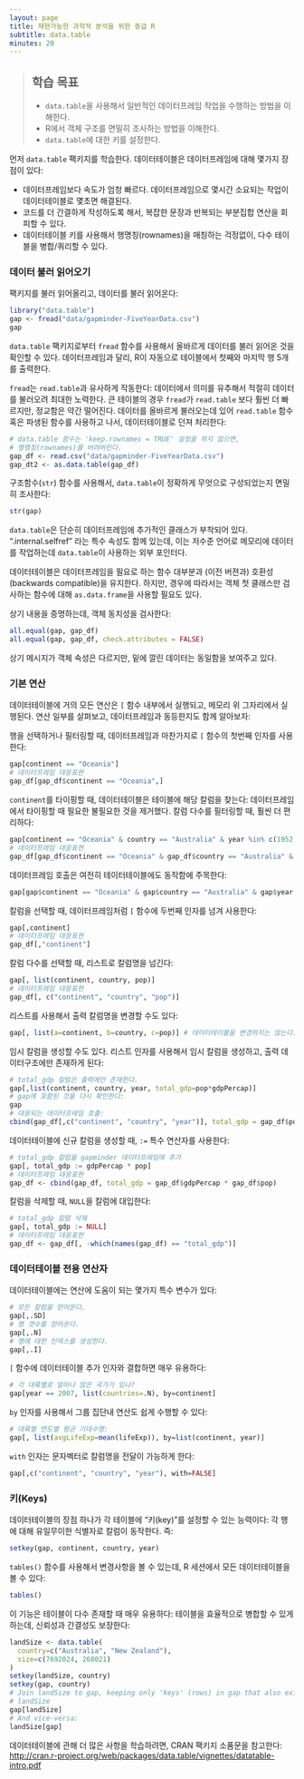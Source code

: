 ```yaml
---
layout: page
title: 재현가능한 과학적 분석을 위한 중급 R 
subtitle: data.table
minutes: 20
---
```



> ## 학습 목표 {.objectives}
>
> * `data.table`을 사용해서 일반적인 데이터프레임 작업을 수행하는 방법을 이해한다.
> * R에서 객체 구조를 면밀히 조사하는 방법을 이해한다.
> * `data.table`에 대한 키를 설정한다.
>

먼저 `data.table` 팩키지를 학습한다. 데이터테이블은 데이터프레임에 대해 몇가지 장점이 있다:

 * 데이터프레임보다 속도가 엄청 빠르다. 데이터프레임으로 몇시간 소요되는 작업이 데이터테이블로 몇초면 해결된다.
 * 코드를 더 간결하게 작성하도록 해서, 복잡한 문장과 반복되는 부분집합 연산을 회피할 수 있다.
 * 데이터테이블 키를 사용해서 행명칭(rownames)을 매칭하는 걱정없이, 다수 테이블을 병합/쿼리할 수 있다.

### 데이터 불러 읽어오기

팩키지를 불러 읽어올리고, 데이터를 불러 읽어온다:

```r
library("data.table")
gap <- fread("data/gapminder-FiveYearData.csv")
gap
```

`data.table` 팩키지로부터 `fread` 함수를 사용해서 올바르게 데이터를 불러 읽어온 것을 
확인할 수 있다.
데이터프레임과 달리, R이 자동으로 테이블에서 첫째와 마지막 행 5개를 출력한다.

`fread`는 `read.table`과 유사하게 작동한다: 데이터에서 의미를 유추해서 적절히
데이터를 불러오려 최대한 노력한다. 큰 테이블의 경우 `fread`가 `read.table` 보다 훨씬 더 빠르지만,
정교함은 약간 떨어진다. 데이터를 올바르게 불러오는데 있어 `read.table` 함수 혹은 파생된 함수를 사용하고 나서, 데이터테이블로 던져 처리한다:

```r
# data.table 함수는 'keep.rownames = TRUE' 설정을 하지 않으면,
# 행명칭(rownames)를 버려버린다.
gap_df <- read.csv("data/gapminder-FiveYearData.csv")
gap_dt2 <- as.data.table(gap_df)
```

구조함수(`str`) 함수를 사용해서, `data.table`이 정확하게 무엇으로 구성되었는지 면밀히 조사한다:

```r
str(gap)
```

`data.table`은 단순히 데이터프레임에 추가적인 클래스가 부착되어 있다. ".internal.selfref" 라는 특수 속성도 함께 있는데, 이는 저수준 언어로 메모리에 데이터를 작업하는데 `data.table`이 사용하는 외부 포인터다.

데이터테이블은 데이터프레임을 필요로 하는 함수 대부분과 (이전 버젼과) 호환성(backwards compatible)을 유지한다. 하지만, 경우에 따라서는 객체 첫 클래스만 검사하는 함수에 대해 `as.data.frame`을 사용할 필요도 있다.

상기 내용을 증명하는데, 객체 동치성을 검사한다:

```r
all.equal(gap, gap_df)
all.equal(gap, gap_df, check.attributes = FALSE)
```

상기 메시지가 객체 속성은 다르지만, 밑에 깔린 데이터는 동일함을 보여주고 있다.


### 기본 연산

데이터테이블에 거의 모든 연산은 `[` 함수 내부에서 실행되고, 
메모리 위 그자리에서 실행된다. 
연산 일부를 살펴보고, 데이터프레임과 동등한지도 함께 알아보자:

행을 선택하거나 필터링할 때, 데이터프레임과 마찬가지로 `[` 함수의 첫번째 인자를 사용한다:

```r
gap[continent == "Oceania"]
# 데이터프레임 대응표현
gap_df[gap_df$continent == "Oceania",]
```

`continent`를 타이핑할 때, 데이터테이블은 테이블에 해당 칼럼을 찾는다:
데이터프레임에서 타이핑할 때 필요한 불필요한 것을 제거했다.
칼럼 다수를 필터링할 때, 훨씬 더 편리하다:

```r
gap[continent == "Oceania" & country == "Australia" & year %in% c(1952, 2007)]
# 데이터프레임 대응표현
gap_df[gap_df$continent == "Oceania" & gap_df$country == "Australia" & gap_df$year %in% c(1952, 2007),]
```

데이터프레임 호출은 여전히 테이터테이블에도 동작함에 주목한다:

```r
gap[gap$continent == "Oceania" & gap$country == "Australia" & gap$year %in% c(1952, 2007),]
```

칼럼을 선택할 때, 데이터프레임처럼 `[` 함수에 두번째 인자를 넘겨 사용한다:

```r
gap[,continent]
# 데이터프레임 대응표현
gap_df[,"continent"]
```

칼럼 다수를 선택할 때, 리스트로 칼럼명을 넘긴다:

```r
gap[, list(continent, country, pop)]
# 데이터프레임 대응표현
gap_df[, c("continent", "country", "pop")]
```

리스트를 사용해서 출력 칼럼명을 변경할 수도 있다:

```r
gap[, list(a=continent, b=country, c=pop)] # 데이터테이블을 변경하지는 않는다.
```

임시 칼럼을 생성할 수도 있다. 리스트 인자를 사용해서 임시 칼럼을 생성하고, 출력 데이터구조에만 존재하게 된다:

```r
# total_gdp 칼럼은 출력에만 존재한다.
gap[,list(continent, country, year, total_gdp=pop*gdpPercap)]
# gap에 포함된 것을 다시 확인한다:
gap
# 대응되는 데이터프레임 호출:
cbind(gap_df[,c("continent", "country", "year")], total_gdp = gap_df$pop * gap_df$gdpPercap)
```

 데이터테이블에 신규 칼럼을 생성할 때, `:=` 특수 연산자를 사용한다:

```r
# total_gdp 칼럼을 gapminder 데이터프레임에 추가
gap[, total_gdp := gdpPercap * pop]
# 데이터프레임 대응표현
gap_df <- cbind(gap_df, total_gdp = gap_df$gdpPercap * gap_df$pop)
```

칼럼을 삭제할 때, `NULL`을 칼럼에 대입한다:

```r
# total_gdp 칼럼 삭제
gap[, total_gdp := NULL]
# 데이터프레임 대응표현
gap_df <- gap_df[, -which(names(gap_df) == "total_gdp")]
```

### 데이터테이블 전용 연산자

데이터테이블에는 연산에 도움이 되는 몇가지 특수 변수가 있다:

```r
# 모든 칼럼을 얻어온다.
gap[,.SD]
# 행 갯수를 얻어온다.
gap[,.N]
# 행에 대한 인덱스를 생성한다.
gap[,.I]
```

`[` 함수에 데이터테이블 추가 인자와 결합하면 매우 유용하다:

```r
# 각 대륙별로 얼마나 많은 국가가 있나?
gap[year == 2007, list(countries=.N), by=continent]
```

`by` 인자를 사용해서 그룹 집단내 연산도 쉽게 수행할 수 있다:

```r
# 대륙별 연도별 평균 기대수명:
gap[, list(avgLifeExp=mean(lifeExp)), by=list(continent, year)]
```

`with` 인자는 문자벡터로 칼럼명을 전달이 가능하게 한다:

```r
gap[,c("continent", "country", "year"), with=FALSE]
```

### 키(Keys) 

데이터테이블의 장점 하나가 각 테이블에 "키(key)"를 설정할 수 있는 능력이다:
각 행에 대해 유일무이한 식별자로 칼럼이 동작한다. 즉:

```r
setkey(gap, continent, country, year)
```

`tables()` 함수를 사용해서 변경사항을 볼 수 있는데,
R 세션에서 모든 데이터테이블을 볼 수 있다:


```r
tables()
```

이 기능은 테이블이 다수 존재할 때 매우 유용하다:
테이블을 효율적으로 병합할 수 있게 하는데, 신뢰성과 간결성도 보장한다:

```r
landSize <- data.table(
  country=c("Australia", "New Zealand"),
  size=c(7692024, 268021)
)
setkey(landSize, country)
setkey(gap, country)
# Join landSize to gap, keeping only 'keys' (rows) in gap that also exist in
# landSize
gap[landSize]
# And vice-versa:
landSize[gap]
```

데이터테이블에 관해 더 많은 사항을 학습하려면, CRAN 팩키지 소품문을 참고한다:
<http://cran.r-project.org/web/packages/data.table/vignettes/datatable-intro.pdf> 




